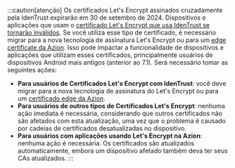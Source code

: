 :::caution[atenção]
Os certificados Let's Encrypt assinados cruzadamente pela IdenTrust expirarão em 30 de setembro de 2024. Dispositivos e aplicações que usam o [certificado Let's Encrypt que usa IdenTrust se tornarão inválidos](https://letsencrypt.org/2023/07/10/cross-sign-expiration.html). Se você utiliza esse tipo de certificado, é necessário migrar para a nova tecnologia de assinatura Let's Encrypt ou para um [edge certificate da Azion](/pt-br/documentacao/produtos/build/edge-application/digital-certificates/#edge-certificate). Isso pode impactar a funcionalidade de dispositivos e aplicações que utilizam esses certificados, principalmente usuários de dispositivos Android mais antigos (anterior ao 7.1). Será necessário tomar as seguintes ações:

- **Para usuários de Certificados Let's Encrypt com IdenTrust**: você deve migrar para a nova tecnologia de assinatura do Let's Encrypt ou para um [certificado edge da Azion](/pt-br/documentacao/produtos/build/edge-application/digital-certificates/#edge-certificate).
- **Para usuários de outros tipos de Certificados Let's Encrypt**: nenhuma ação imediata é necessária, considerando que outros certificados não são afetados com esta atualização, uma vez que o problema é causado por cadeias de certificados desatualizadas no dispositivo.
- **Para usuários com aplicações usando Let's Encrypt na Azion**: nenhuma ação é necessária. Os certificados são atualizados automaticamente, embora um dispositivo afetado também deva ter seus CAs atualizados.
:::